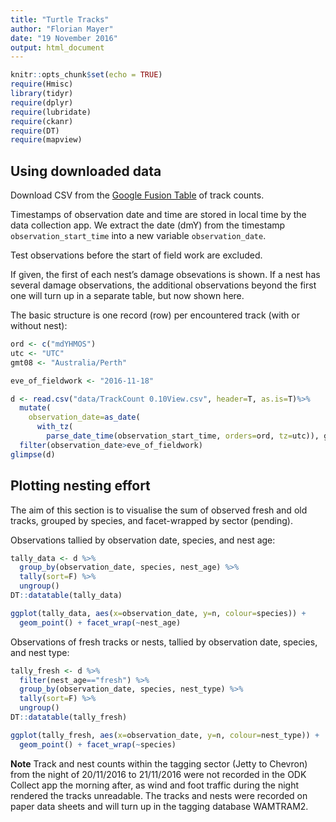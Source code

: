 ```yaml
---
title: "Turtle Tracks"
author: "Florian Mayer"
date: "19 November 2016"
output: html_document
---
```


```r
knitr::opts_chunk$set(echo = TRUE)
require(Hmisc)
library(tidyr)
require(dplyr)
require(lubridate)
require(ckanr)
require(DT)
require(mapview)
```

## Using downloaded data

Download CSV from the [Google Fusion Table](https://fusiontables.google.com/DataSource?docid=1wL_dSRNuUCyukJjiUo8RDvFQ0ejWoRpJo2p3S5Rm#map:id=6)
of track counts.

Timestamps of observation date and time are stored in local time by the data collection app. 
We extract the date (dmY) from the timestamp `observation_start_time` into a new 
variable `observation_date`.

Test observations before the start of field work are excluded.

If given, the first of each nest's damage obsevations is shown. If a nest has
several damage observations, the additional observations beyond the first one
will turn up in a separate table, but now shown here.

The basic structure is one record (row) per encountered track (with or without 
nest):

```r
ord <- c("mdYHMOS")
utc <- "UTC"
gmt08 <- "Australia/Perth"

eve_of_fieldwork <- "2016-11-18"

d <- read.csv("data/TrackCount 0.10View.csv", header=T, as.is=T)%>% 
  mutate(
    observation_date=as_date(
      with_tz(
        parse_date_time(observation_start_time, orders=ord, tz=utc)), gmt08)) %>%
  filter(observation_date>eve_of_fieldwork)
glimpse(d)
```

## Plotting nesting effort
The aim of this section is to visualise the sum of observed fresh and old tracks,
grouped by species, and facet-wrapped by sector (pending).

Observations tallied by observation date, species, and nest age:

```r
tally_data <- d %>%
  group_by(observation_date, species, nest_age) %>%
  tally(sort=F) %>%
  ungroup()
DT::datatable(tally_data)
```


```r
ggplot(tally_data, aes(x=observation_date, y=n, colour=species)) +
  geom_point() + facet_wrap(~nest_age)
```


Observations of fresh tracks or nests, 
tallied by observation date, species, and nest type:
```r
tally_fresh <- d %>%
  filter(nest_age=="fresh") %>%
  group_by(observation_date, species, nest_type) %>%
  tally(sort=F) %>%
  ungroup()
DT::datatable(tally_fresh)
```

```r
ggplot(tally_fresh, aes(x=observation_date, y=n, colour=nest_type)) +
  geom_point() + facet_wrap(~species)
```

**Note** Track and nest counts within the tagging sector (Jetty to Chevron) 
from the night of 20/11/2016 to 21/11/2016 were not recorded
in the ODK Collect app the morning after, as wind and foot traffic during the night
rendered the tracks unreadable. The tracks and nests were recorded on paper data
sheets and will turn up in the tagging database WAMTRAM2.
